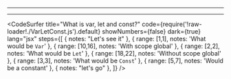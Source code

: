 


<Head>
  <title>GraphQL resolve ?</title>
</Head>

<Cover />

---

<Intro />

---
<CodeSurfer
  title="What is var, let and const?"
  code={require('!raw-loader!./VarLetConst.js').default}
  showNumbers={false}
  dark={true}
  lang="jsx"
  steps={[
    { notes: "Let's see it" },
    { range: [1,1], notes: 'What would be `Var`' },
    { range: [10,16], notes: 'With scope global' },
    { range: [2,2], notes: 'What would be `Let`' },
    { range: [18,22], notes: 'Without scope global' },
    { range: [3,3], notes: 'What would be `Const`' },
    { range: [5,7], notes: 'Would be a constant' },
    { notes: "let's go" },
  ]}
/>
